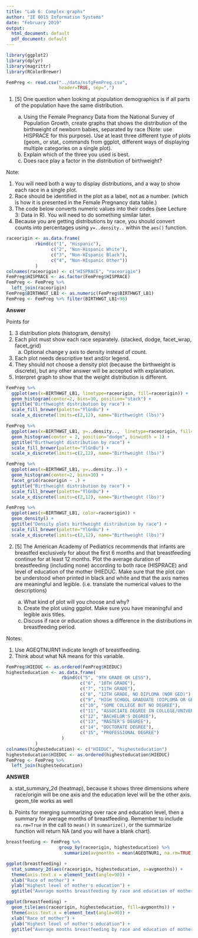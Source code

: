 ```yaml
---
title: "Lab 6: Complex graphs"
author: "IE 0015 Information Systems"
date: "February 2019"
output:
  html_document: default
  pdf_document: default
---
```


```r
library(ggplot2)
library(dplyr)
library(magrittr)
library(RColorBrewer)
```
```r
FemPreg <- read.csv("../data/nsfgFemPreg.csv",
                    header=TRUE, sep=",")
```


1.  [5] One question when looking at population demographics is if all parts of the population have the same distribution. 

    a.  Using the Female Pregnancy Data from the National Survey of Population Growth, create graphs that shows the distribution of the birthweight of newborn babies, separated by race (Note: use HISPRACE for this purpose).  Use at least three different type of plots (geom_ or stat_ commands from ggplot, different ways of displaying multiple categories on a single plot).
    b.  Explain which of the three you used is best.
    c.  Does race play a factor in the distribution of birthweight?
    
Note: 

  1.  You will need both a way to display distributions, and a way to show each race in a single plot. 
  2.  Race should be identified in the plot as a label, not as a number. (which is how it is presented in the Female Pregnancy data table.)
  3. The code below converts numeric values into their codes (see Lecture 3: Data in R). You will need to do something similar later.
  4. Because you are getting distributions by race, you should convert counts into percentages using `y=..density..` within the `aes()` function. 

```r
raceorigin <- as.data.frame(
           rbind(c("1", "Hispanic"),
                 c("2", "Non-Hispanic White"),
                 c("3", "Non-HIspanic Black"),
                 c("4", "Non-HIspanic Other"))
           )
colnames(raceorigin) <- c("HISPRACE", "raceorigin")
FemPreg$HISPRACE <- as.factor(FemPreg$HISPRACE)
FemPreg <- FemPreg %>% 
  left_join(raceorigin)
FemPreg$BIRTHWGT_LB1 <- as.numeric(FemPreg$BIRTHWGT_LB1)
FemPreg <- FemPreg %>% filter(BIRTHWGT_LB1<98)
```

**Answer**

Points for 

1. 3 distribution plots (histogram, density)
2. Each plot must show each race separately. (stacked, dodge, facet_wrap, facet_grid)
    a. Optional change y axis to density instead of count.
3. Each plot needs descriptive text and/or legend.
4. They should not choose a density plot (because the birthweight is discrete), but any other answer will be accepted with explanation.
5. Interpret graph to show that the weight distribution is different.

```r
FemPreg %>% 
  ggplot(aes(x=BIRTHWGT_LB1, linetype=raceorigin, fill=raceorigin)) + 
  geom_histogram(center=2, bins=10, position="stack") +
  ggtitle("Birthweight distribution by race") +
  scale_fill_brewer(palette="YlGnBu") +
  scale_x_discrete(limits=c(2,12), name="Birthweight (lbs)")
```
```r
FemPreg %>% 
  ggplot(aes(x=BIRTHWGT_LB1, y=..density..,  linetype=raceorigin, fill=raceorigin)) + 
  geom_histogram(center = 2, position="dodge", binwidth = 1) +
  ggtitle("Birthweight distribution by race") +
  scale_fill_brewer(palette="YlGnBu") +
  scale_x_discrete(limits=c(2,12), name="Birthweight (lbs)")
```

```r
FemPreg %>% 
  ggplot(aes(x=BIRTHWGT_LB1, y=..density..)) + 
  geom_histogram(center=2, bins=10) +
  facet_grid(raceorigin ~ .) +
  ggtitle("Birthweight distribution by race") +
  scale_fill_brewer(palette="YlGnBu") +
  scale_x_discrete(limits=c(2,12), name="Birthweight (lbs)")
```

```r
FemPreg %>% 
  ggplot(aes(x=BIRTHWGT_LB1, color=raceorigin)) + 
  geom_density() +
  ggtitle("Density plots birthweight distribution by race") +
  scale_fill_brewer(palette="YlGnBu") +
  scale_x_discrete(limits=c(2,12), name="Birthweight (lbs)")
```


2.  [5] The American Academy of Pediatrics recommends that infants are breastfed exclusively for about the first 6 months and that breastfeeding continue for at least 12 months.  Plot the average duration of breastfeeding (including none) according to both race (HISPRACE) and level of education of the mother (HIEDUC.  Make sure that the plot can be understood when printed in black and white and that the axis names are meaningful and legible. (i.e. translate the numerical values to the descriptions)

    a.  What kind of plot will you choose and why?
    b.  Create the plot using ggplot.  Make sure you have meaningful and legible axis titles.
    c.  Discuss if race or education shows a difference in the distributions in breastfeeding period.


Notes: 

  1. Use AGEQTNURN1 indicate length of breastfeeding.  
  2. Think about what NA means for this variable.

  
```r
FemPreg$HIEDUC <- as.ordered(FemPreg$HIEDUC)
highesteducation <- as.data.frame(
                     rbind(c("5", "9TH GRADE OR LESS"),
                            c("6", "10TH GRADE"),
                            c("7", "11TH GRADE"),
                            c("8", "12TH GRADE, NO DIPLOMA (NOR GED)"),
                            c("9", "HIGH SCHOOL GRADUATE (DIPLOMA OR GED)"),
                            c("10", "SOME COLLEGE BUT NO DEGREE"),
                            c("11", "ASSOCIATE DEGREE IN COLLEGE/UNIVERSITY"),
                            c("12", "BACHELOR'S DEGREE"),
                            c("13", "MASTER'S DEGREE"),
                            c("14", "DOCTORATE DEGREE"),
                            c("15", "PROFESSIONAL DEGREE")
                     )
           )
colnames(highesteducation) <- c("HIEDUC", "highesteducation")
highesteducation$HIEDUC <- as.ordered(highesteducation$HIEDUC)
FemPreg <- FemPreg %>% 
  left_join(highesteducation)
```

**ANSWER**

a.  stat_summary_2d (heatmap), because it shows three dimensions where race/origin will be one axis and the education level will be the other axis.  geom_tile works as well

b.  Points for merging summarizing over race and education level, then a summary for average months of breastfeeding. Remember to include `na.rm=True` in the call to `mean()` in `summarize()`, or the summarize function will return NA (and you will have a blank chart).


  
```r
breastfeeding <- FemPreg %>% 
                    group_by(raceorigin, highesteducation) %>%
                      summarize(avgmonths = mean(AGEQTNUR1, na.rm=TRUE))
```

                    
```r
ggplot(breastfeeding) +
  stat_summary_2d(aes(raceorigin, highesteducation, z=avgmonths)) +
  theme(axis.text.x = element_text(angle=90)) +
  xlab("Race of mother") +
  ylab("Highest level of mother's education") +
  ggtitle("Average months breastfeeding by race and education of mother")
```
```r
ggplot(breastfeeding) +
  geom_tile(aes(raceorigin, highesteducation, fill=avgmonths)) +
  theme(axis.text.x = element_text(angle=90)) +
  xlab("Race of mother") +
  ylab("Highest level of mother's education") +
  ggtitle("Average months breastfeeding by race and education of mother")
```